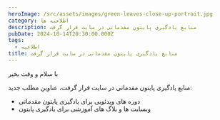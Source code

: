 ```yaml
---
heroImage: /src/assets/images/green-leaves-close-up-portrait.jpg
category: اطلاعیه ها
description: منابع یادگیری پایتون مقدماتی در سایت قرار گرفت
pubDate: 2024-10-14T20:30:00.000Z
tags:
  - اطلاعیه
title: منابع یادگیری پایتون مقدماتی در سایت قرار گرفت
---
```


با سلام و وقت بخیر

منابع یادگیری پایتون مقدماتی در سایت قرار گرفت، عناوین مطلب جدید:

- دوره های ویدئویی برای یادگیری پایتون مقدماتی
- وبسایت ها و بلاگ های آموزشی برای یادگیری پایتون
